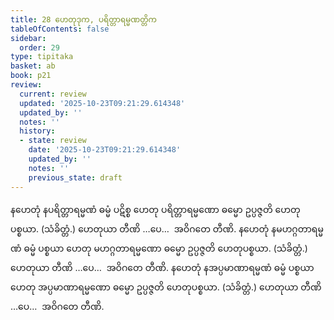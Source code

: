 ```yaml
---
title: 28 ဟေတုဒုက, ပရိတ္တာရမ္မဏတ္တိက
tableOfContents: false
sidebar:
  order: 29
type: tipitaka
basket: ab
book: p21
review:
  current: review
  updated: '2025-10-23T09:21:29.614348'
  updated_by: ''
  notes: ''
  history:
  - state: review
    date: '2025-10-23T09:21:29.614348'
    updated_by: ''
    notes: ''
    previous_state: draft
---
```



<ReviewStatus review={frontmatter.review} showDetails={true} />

<HypothesisAnnotation frontmatter={frontmatter} />

<DynamicBreadcrumb />

<Division number="75" book="p21" e="ch" v="40" p="363">

<Paragraph number="180" book="p21">
နဟေတုံ နပရိတ္တာရမ္မဏံ ဓမ္မံ ပဋိစ္စ ဟေတု ပရိတ္တာရမ္မဏော ဓမ္မော ဥပ္ပဇ္ဇတိ ဟေတုပစ္စယာ. (သံခိတ္တံ.) ဟေတုယာ တီဏိ …ပေ…  အဝိဂတေ တီဏိ.
</Paragraph>

<Paragraph number="181" book="p21">
နဟေတုံ နမဟဂ္ဂတာရမ္မဏံ ဓမ္မံ ပစ္စယာ ဟေတု မဟဂ္ဂတာရမ္မဏော ဓမ္မော ဥပ္ပဇ္ဇတိ ဟေတုပစ္စယာ. (သံခိတ္တံ.) ဟေတုယာ တီဏိ …ပေ…  အဝိဂတေ တီဏိ.
</Paragraph>

<Paragraph number="182" book="p21">
နဟေတုံ နအပ္ပမာဏာရမ္မဏံ ဓမ္မံ ပစ္စယာ ဟေတု အပ္ပမာဏာရမ္မဏော ဓမ္မော ဥပ္ပဇ္ဇတိ ဟေတုပစ္စယာ. (သံခိတ္တံ.) ဟေတုယာ တီဏိ …ပေ…  အဝိဂတေ တီဏိ.
</Paragraph>
</Division>